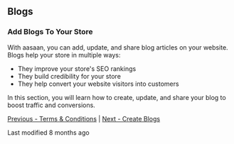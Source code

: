 ## Blogs

### Add Blogs To Your Store

With aasaan, you can add, update, and share blog articles on your website. Blogs help your store in multiple ways:

- They improve your store's SEO rankings
- They build credibility for your store
- They help convert your website visitors into customers

In this section, you will learn how to create, update, and share your blog to boost traffic and conversions.

[Previous - Terms & Conditions](#) | [Next - Create Blogs](#)

Last modified 8 months ago

